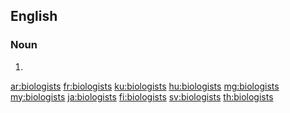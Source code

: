 ==English==

===Noun===
{{head|en|noun plural form}}

# {{plural of|biologist|lang=en}}

[[ar:biologists]]
[[fr:biologists]]
[[ku:biologists]]
[[hu:biologists]]
[[mg:biologists]]
[[my:biologists]]
[[ja:biologists]]
[[fi:biologists]]
[[sv:biologists]]
[[th:biologists]]